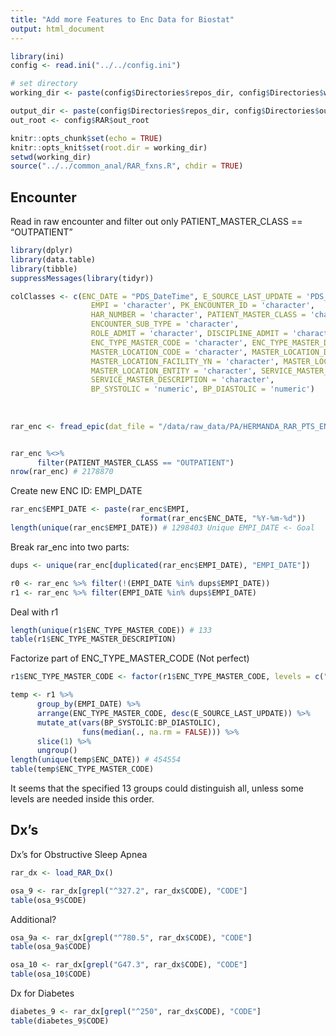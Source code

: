 ```yaml
---
title: "Add more Features to Enc Data for Biostat"
output: html_document
---
```



```r
library(ini)
config <- read.ini("../../config.ini")

# set directory
working_dir <- paste(config$Directories$repos_dir, config$Directories$working_dir_suffix, sep = "/")

output_dir <- paste(config$Directories$repos_dir, config$Directories$output_dir_suffix, sep = "/")
out_root <- config$RAR$out_root

```


```r
knitr::opts_chunk$set(echo = TRUE)
knitr::opts_knit$set(root.dir = working_dir)
setwd(working_dir)
source("../../common_anal/RAR_fxns.R", chdir = TRUE)

```

## Encounter
Read in raw encounter and filter out only PATIENT_MASTER_CLASS == "OUTPATIENT"
```r
library(dplyr)
library(data.table)
library(tibble)
suppressMessages(library(tidyr))

colClasses <- c(ENC_DATE = "PDS_DateTime", E_SOURCE_LAST_UPDATE = 'PDS_DateTime', 
                  EMPI = 'character', PK_ENCOUNTER_ID = 'character', 
                  HAR_NUMBER = 'character', PATIENT_MASTER_CLASS = 'character', ADMIT_SOURCE = 'character', 
                  ENCOUNTER_SUB_TYPE = 'character', 
                  ROLE_ADMIT = 'character', DISCIPLINE_ADMIT = 'character', ENC_TYPE_CODE = 'character', 
                  ENC_TYPE_MASTER_CODE = 'character', ENC_TYPE_MASTER_DESCRIPTION = 'character', 
                  MASTER_LOCATION_CODE = 'character', MASTER_LOCATION_DESCRIPTION = 'character', 
                  MASTER_LOCATION_FACILITY_YN = 'character', MASTER_LOCATION_CLINIC_YN = 'character',
                  MASTER_LOCATION_ENTITY = 'character', SERVICE_MASTER_CODE = 'character', 
                  SERVICE_MASTER_DESCRIPTION = 'character', 
                  BP_SYSTOLIC = 'numeric', BP_DIASTOLIC = 'numeric')
  
  
  
rar_enc <- fread_epic(dat_file = "/data/raw_data/PA/HERMANDA_RAR_PTS_ENC.csv", colClasses = colClasses, logger = NULL)


rar_enc %<>% 
      filter(PATIENT_MASTER_CLASS == "OUTPATIENT")  
nrow(rar_enc) # 2178870
```

Create new ENC ID: EMPI_DATE
```r
rar_enc$EMPI_DATE <- paste(rar_enc$EMPI, 
                             format(rar_enc$ENC_DATE, "%Y-%m-%d"))
length(unique(rar_enc$EMPI_DATE)) # 1298403 Unique EMPI_DATE <- Goal
```
Break rar_enc into two parts:
```r
dups <- unique(rar_enc[duplicated(rar_enc$EMPI_DATE), "EMPI_DATE"])

r0 <- rar_enc %>% filter(!(EMPI_DATE %in% dups$EMPI_DATE))
r1 <- rar_enc %>% filter(EMPI_DATE %in% dups$EMPI_DATE)
```

Deal with r1
```r
length(unique(r1$ENC_TYPE_MASTER_CODE)) # 133
table(r1$ENC_TYPE_MASTER_DESCRIPTION)
```

Factorize part of ENC_TYPE_MASTER_CODE (Not perfect)
```r
r1$ENC_TYPE_MASTER_CODE <- factor(r1$ENC_TYPE_MASTER_CODE, levels = c("OFFICE VISIT", "LAB","SURGERY", "DAY SURG", "SURGERY, GENERAL","APPOINTMENT","ORDERS","CONSULT", "FORMS","LETTER","PHONE","SCAN - OLD RECORDS","HISTORY"))

temp <- r1 %>% 
      group_by(EMPI_DATE) %>%
      arrange(ENC_TYPE_MASTER_CODE, desc(E_SOURCE_LAST_UPDATE)) %>%
      mutate_at(vars(BP_SYSTOLIC:BP_DIASTOLIC), 
                funs(median(., na.rm = FALSE))) %>%
      slice(1) %>%
      ungroup()
length(unique(temp$ENC_DATE)) # 454554
table(temp$ENC_TYPE_MASTER_CODE)
```
It seems that the specified 13 groups could distinguish all, unless some levels are needed inside this order.




## Dx's
Dx's for Obstructive Sleep Apnea
```r
rar_dx <- load_RAR_Dx()

osa_9 <- rar_dx[grepl("^327.2", rar_dx$CODE), "CODE"]
table(osa_9$CODE)

```
Additional?
```r
osa_9a <- rar_dx[grepl("^780.5", rar_dx$CODE), "CODE"]
table(osa_9a$CODE)
```




```r
osa_10 <- rar_dx[grepl("G47.3", rar_dx$CODE), "CODE"]
table(osa_10$CODE)
```

Dx for Diabetes
```r
diabetes_9 <- rar_dx[grepl("^250", rar_dx$CODE), "CODE"]
table(diabetes_9$CODE)
```

